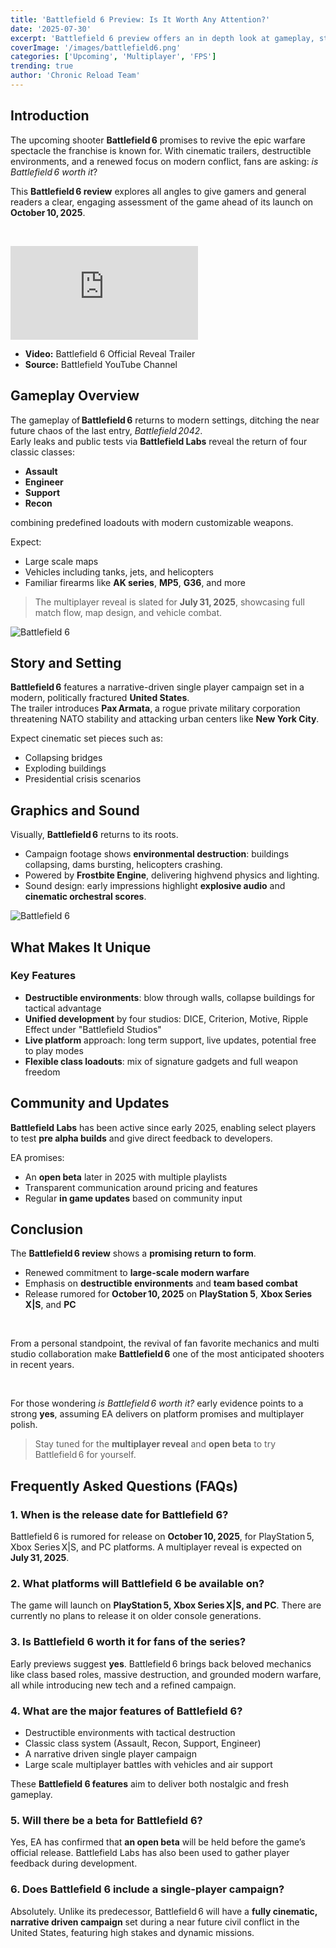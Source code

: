 ```yaml
---
title: 'Battlefield 6 Preview: Is It Worth Any Attention?'
date: '2025-07-30'
excerpt: 'Battlefield 6 preview offers an in depth look at gameplay, story, graphics, sound, features, and whether Battlefield 6 is worth it'
coverImage: '/images/battlefield6.png'
categories: ['Upcoming', 'Multiplayer', 'FPS']
trending: true
author: 'Chronic Reload Team'
---
```


## Introduction

The upcoming shooter **Battlefield 6** promises to revive the epic warfare spectacle the franchise is known for. With cinematic trailers, destructible environments, and a renewed focus on modern conflict, fans are asking: _is Battlefield 6 worth it_?

This **Battlefield 6 review** explores all angles to give gamers and general readers a clear, engaging assessment of the game ahead of its launch on **October 10, 2025**.

&nbsp;

<div className="relative w-full" style={{ paddingTop: '56.25%' }}>
  <iframe
    className="absolute top-0 left-0 w-full h-full"
    src="https://www.youtube.com/embed/pgNCgJG0vnY"
    title="YouTube video player"
    frameBorder="0"
    allow="accelerometer; autoplay; clipboard-write; encrypted-media; gyroscope; picture-in-picture; web-share"
    allowFullScreen
  ></iframe>
</div>

- **Video:** Battlefield 6 Official Reveal Trailer
- **Source:** Battlefield YouTube Channel

## Gameplay Overview

The gameplay of **Battlefield 6** returns to modern settings, ditching the near future chaos of the last entry, *Battlefield 2042*.  
Early leaks and public tests via **Battlefield Labs** reveal the return of four classic classes: 
- **Assault**
- **Engineer**
- **Support**
- **Recon** 

combining predefined loadouts with modern customizable weapons.

Expect:

- Large scale maps
- Vehicles including tanks, jets, and helicopters
- Familiar firearms like **AK series**, **MP5**, **G36**, and more

> The multiplayer reveal is slated for **July 31, 2025**, showcasing full match flow, map design, and vehicle combat.

![Battlefield 6](/images/battlefield6-2.jpg)  

## Story and Setting

**Battlefield 6** features a narrative-driven single player campaign set in a modern, politically fractured **United States**.  
The trailer introduces **Pax Armata**, a rogue private military corporation threatening NATO stability and attacking urban centers like **New York City**.

Expect cinematic set pieces such as:

- Collapsing bridges  
- Exploding buildings  
- Presidential crisis scenarios  


## Graphics and Sound

Visually, **Battlefield 6** returns to its roots.

- Campaign footage shows **environmental destruction**: buildings collapsing, dams bursting, helicopters crashing.
- Powered by **Frostbite Engine**, delivering highvend physics and lighting.
- Sound design: early impressions highlight **explosive audio** and **cinematic orchestral scores**.

![Battlefield 6](/images/battlefield6-3.jpg)  

## What Makes It Unique

### Key Features

- **Destructible environments**: blow through walls, collapse buildings for tactical advantage  
- **Unified development** by four studios: DICE, Criterion, Motive, Ripple Effect under "Battlefield Studios"  
- **Live platform** approach: long term support, live updates, potential free to play modes  
- **Flexible class loadouts**: mix of signature gadgets and full weapon freedom

## Community and Updates

**Battlefield Labs** has been active since early 2025, enabling select players to test **pre alpha builds** and give direct feedback to developers.

EA promises:

- An **open beta** later in 2025 with multiple playlists  
- Transparent communication around pricing and features  
- Regular **in game updates** based on community input  


## Conclusion

The **Battlefield 6 review** shows a **promising return to form**.

- Renewed commitment to **large-scale modern warfare**
- Emphasis on **destructible environments** and **team based combat**
- Release rumored for **October 10, 2025** on **PlayStation 5**, **Xbox Series X|S**, and **PC**

&nbsp;

From a personal standpoint, the revival of fan favorite mechanics and multi studio collaboration make **Battlefield 6** one of the most anticipated shooters in recent years.

&nbsp;

For those wondering _is Battlefield 6 worth it?_ early evidence points to a strong **yes**, assuming EA delivers on platform promises and multiplayer polish.

> Stay tuned for the **multiplayer reveal** and **open beta** to try Battlefield 6 for yourself.

## **Frequently Asked Questions (FAQs)**

### **1. When is the release date for Battlefield 6?**

Battlefield 6 is rumored for release on **October 10, 2025**, for PlayStation 5, Xbox Series X|S, and PC platforms. A multiplayer reveal is expected on **July 31, 2025**.

### **2. What platforms will Battlefield 6 be available on?**

The game will launch on **PlayStation 5, Xbox Series X|S, and PC**. There are currently no plans to release it on older console generations.

### **3. Is Battlefield 6 worth it for fans of the series?**

Early previews suggest **yes**. Battlefield 6 brings back beloved mechanics like class based roles, massive destruction, and grounded modern warfare, all while introducing new tech and a refined campaign.

### **4. What are the major features of Battlefield 6?**

- Destructible environments with tactical destruction
- Classic class system (Assault, Recon, Support, Engineer)
- A narrative driven single player campaign
- Large scale multiplayer battles with vehicles and air support

These **Battlefield 6 features** aim to deliver both nostalgic and fresh gameplay.

### **5. Will there be a beta for Battlefield 6?**

Yes, EA has confirmed that **an open beta** will be held before the game’s official release. Battlefield Labs has also been used to gather player feedback during development.

### **6. Does Battlefield 6 include a single-player campaign?**

Absolutely. Unlike its predecessor, Battlefield 6 will have a **fully cinematic, narrative driven campaign** set during a near future civil conflict in the United States, featuring high stakes and dynamic missions.